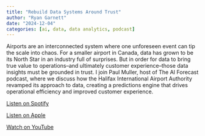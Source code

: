 ```yaml
---
title: "Rebuild Data Systems Around Trust"
author: "Ryan Garnett"
date: "2024-12-04"
categories: [ai, data, data analytics, podcast]
---
```


Airports are an interconnected system where one unforeseen event can tip the scale into chaos. For a smaller airport in Canada, data has grown to be its North Star in an industry full of surprises. But in order for data to bring true value to operations–and ultimately customer experience–those data insights must be grounded in trust. I join Paul Muller, host of The AI Forecast podcast, where we discuss how the Halifax International Airport Authority revamped its approach to data, creating a predictions engine that drives operational efficiency and improved customer experience.

[Listen on Spotify](https://open.spotify.com/episode/3V23KE87vyJK9bZtBQjCrH)

[Listen on Apple](https://podcasts.apple.com/us/podcast/the-ai-forecast-data-and-ai-in-the-cloud-era/id1779293119)

[Watch on YouTube](https://www.youtube.com/watch?v=eSjtO2mpK80&list=PLe-h9HrA9qfAmGHgsmXUZgLL-T4Xjhlq8&index=2&t=6s)